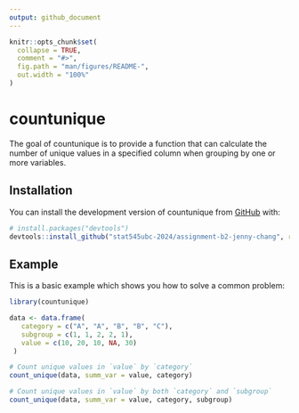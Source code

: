 ```yaml
---
output: github_document
---
```


<!-- README.md is generated from README.Rmd. Please edit that file -->

```r
knitr::opts_chunk$set(
  collapse = TRUE,
  comment = "#>",
  fig.path = "man/figures/README-",
  out.width = "100%"
)
```

# countunique

<!-- badges: start -->
<!-- badges: end -->

The goal of countunique is to provide a function that can calculate the number of unique values in a specified column when grouping by one or more variables.

## Installation

You can install the development version of countunique from [GitHub](https://github.com/) with:

``` r
# install.packages("devtools")
devtools::install_github("stat545ubc-2024/assignment-b2-jenny-chang", ref = "0.1.0")
```

## Example

This is a basic example which shows you how to solve a common problem:

```r
library(countunique)

data <- data.frame(
   category = c("A", "A", "B", "B", "C"),
   subgroup = c(1, 1, 2, 2, 1),
   value = c(10, 20, 10, NA, 30)
 )

# Count unique values in `value` by `category`
count_unique(data, summ_var = value, category)

# Count unique values in `value` by both `category` and `subgroup`
count_unique(data, summ_var = value, category, subgroup)
```
